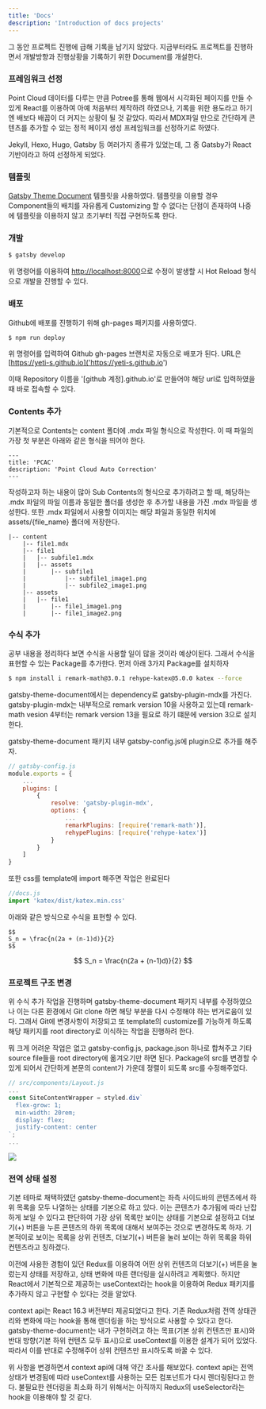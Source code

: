 ```yaml
---
title: 'Docs'
description: 'Introduction of docs projects'
---
```


그 동안 프로젝트 진행에 급해 기록을 남기지 않았다. 지금부터라도 프로젝트를 진행하면서 개발방향과 진행상황을 기록하기 위한 Document를 개설한다.

### 프레임워크 선정
Point Cloud 데이터를 다루는 만큼 Potree를 통해 웹에서 시각화된 페이지를 만들 수 있게 React를 이용하여 아예 처음부터 제작하려 하였으나, 기록을 위한 용도라고 하기엔 배보다 배꼽이 더 커지는 상황이 될 것 같았다. 따라서 MDX파일 만으로 간단하게 콘텐츠를 추가할 수 있는 정적 페이지 생성 프레임워크를 선정하기로 하였다.

Jekyll, Hexo, Hugo, Gatsby 등 여러가지 종류가 있었는데, 그 중 Gatsby가 React 기반이라고 하여 선정하게 되었다.

### 템플릿
[Gatsby Theme Document]('https://github.com/codebushi/gatsby-theme-document-example') 템플릿을 사용하였다. 템플릿을 이용할 경우 Component들의 배치를 자유롭게 Customizing 할 수 없다는 단점이 존재하여 나중에 템플릿을 이용하지 않고 초기부터 직접 구현하도록 한다.

### 개발
```sh
$ gatsby develop
```
위 명령어를 이용하여 [http://localhost:8000]('http://localhost:8000')으로 수정이 발생할 시 Hot Reload 형식으로 개발을 진행할 수 있다.

### 배포
Github에 배포를 진행하기 위해 gh-pages 패키지를 사용하였다.
```sh
$ npm run deploy
```
위 명령어를 입력하여 Github gh-pages 브랜치로 자동으로 배포가 된다. URL은 [https://yeti-s.github.io]('https://yeti-s.github.io')

이때 Repository 이름을 '[github 계정].github.io'로 만들어야 해당 url로 입력하였을 때 바로 접속할 수 있다.


### Contents 추가
기본적으로 Contents는 content 폴더에 .mdx 파일 형식으로 작성한다.
이 때 파일의 가장 첫 부분은 아래와 같은 형식을 띄어야 한다.
```
---
title: 'PCAC'
description: 'Point Cloud Auto Correction'
---
```
작성하고자 하는 내용이 많아 Sub Contents의 형식으로 추가하려고 할 때, 해당하는 .mdx 파일의 파일 이름과 동일한 폴더를 생성한 후 추가할 내용을 가진 .mdx 파일을 생성한다.
또한 .mdx 파일에서 사용할 이미지는 해당 파일과 동일한 위치에 assets/{file_name} 폴더에 저장한다.
```
|-- content
    |-- file1.mdx
    |-- file1
    |   |-- subfile1.mdx
    |   |-- assets
    |       |-- subfile1
    |           |-- subfile1_image1.png
    |           |-- subfile2_image1.png
    |-- assets
    |   |-- file1
    |       |-- file1_image1.png
    |       |-- file1_image2.png

```



### 수식 추가
공부 내용을 정리하다 보면 수식을 사용할 일이 많을 것이라 예상이된다.
그래서 수식을 표현할 수 있는 Package를 추가한다.
먼저 아래 3가지 Package를 설치하자
```sh
$ npm install i remark-math@3.0.1 rehype-katex@5.0.0 katex --force
```
gatsby-theme-document에서는 dependency로 gatsby-plugin-mdx를 가진다.
gatsby-plugin-mdx는 내부적으로 remark version 10을 사용하고 있는데 remark-math vesion 4부터는 remark version 13을 필요로 하기 떄문에 version 3으로 설치한다.

gatsby-theme-document 패키지 내부 gatsby-config.js에 plugin으로 추가를 해주자.
```js
// gatsby-config.js
module.exports = {
    ...
    plugins: [
        {
            resolve: 'gatsby-plugin-mdx',
            options: {
                ...
                remarkPlugins: [require('remark-math')],
                rehypePlugins: [require('rehype-katex')]
            }
        }
    ]
}
```
또한 css를 template에 import 해주면 작업은 완료된다
```js
//docs.js
import 'katex/dist/katex.min.css'
```

아래와 같은 방식으로 수식을 표현할 수 있다.
```
$$
S_n = \frac{n(2a + (n-1)d)}{2}
$$
```
$$
S_n = \frac{n(2a + (n-1)d)}{2}
$$

### 프로젝트 구조 변경
위 수식 추가 작업을 진행하며 gatsby-theme-document 패키지 내부를 수정하였으나 이는 다른 환경에서 Git clone 하면 해당 부분을 다시 수정해야 하는 번거로움이 있다.
그래서 Git에 변경사항이 저장되고 또 template의 customize를 가능하게 하도록 해당 패키지를 root directory로 이식하는 작업을 진행하려 한다.

뭐 크게 어려운 작업은 없고 gatsby-config.js, package.json 하나로 합쳐주고 기타 source file들을 root directory에 옮겨오기만 하면 된다.
Package의 src를 변경할 수 있게 되어서 간단하게 본문의 content가 가운데 정렬이 되도록 src를 수정해주었다.
```js
// src/components/Layout.js
...
const SiteContentWrapper = styled.div`
  flex-grow: 1;
  min-width: 20rem;
  display: flex;
  justify-content: center
`;
...
```

![](assets/docs/00_change_template_style.PNG)

### 전역 상태 설정
기본 테마로 채택하였던 gatsby-theme-document는 좌측 사이드바의 콘텐츠에서 하위 목록을 모두 나열하는 상태를 기본으로 하고 있다.
이는 콘텐츠가 추가됨에 따라 난잡하게 보일 수 있다고 판단하여 가장 상위 목록만 보이는 상태를 기본으로 설정하고 더보기(+) 버튼을 누른 콘텐츠의 하위 목록에 대해서 보여주는 것으로 변경하도록 하자.
기본적이로 보이는 목록을 상위 컨텐츠, 더보기(+) 버튼을 눌러 보이는 하위 목록을 하위 컨텐츠라고 칭하겠다.

이전에 사용한 경험이 있던 Redux를 이용하여 어떤 상위 컨텐츠의 더보기(+) 버튼을 눌렀는지 상태를 저장하고, 상태 변화에 따른 랜더링을 실시하려고 계획했다.
하지만 React에서 기본적으로 제공하는 useContext라는 hook을 이용하여 Redux 패키지를 추가하지 않고 구현할 수 있다는 것을 알았다.

context api는 React 16.3 버전부터 제공되었다고 한다.
기존 Redux처럼 전역 상태관리와 변화에 따는 hook을 통해 렌더링을 하는 방식으로 사용할 수 있다고 한다.
gatsby-theme-document는 내가 구현하려고 하는 목표(기본 상위 컨텐츠만 표시)와 반대 방향(기본 하위 컨텐츠 모두 표시)으로 useContext를 이용한 설계가 되어 있었다.
따라서 이를 반대로 수정해주어 상위 컨텐츠만 표시하도록 바꿀 수 있다.

위 사항을 변경하면서 context api에 대해 약간 조사를 해보았다.
context api는 전역 상태가 변경됨에 따라 useContext를 사용하는 모든 컴포넌트가 다시 렌더링된다고 한다.
불필요한 렌더링을 최소화 하기 위해서는 아직까지 Redux의 useSelector라는 hook을 이용해야 할 것 같다.